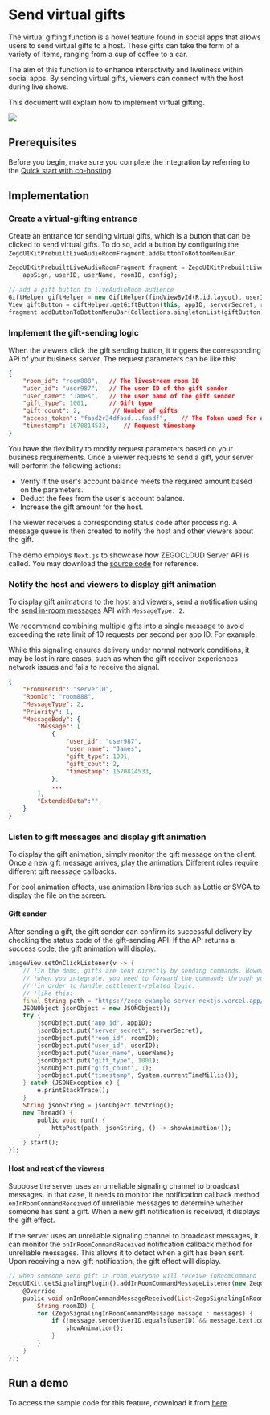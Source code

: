 # Send virtual gifts

The virtual gifting function is a novel feature found in social apps that allows users to send virtual gifts to a host. These gifts can take the form of a variety of items, ranging from a cup of coffee to a car.

The aim of this function is to enhance interactivity and liveliness within social apps. By sending virtual gifts, viewers can connect with the host during live shows.

This document will explain how to implement virtual gifting.

<Frame width="512" height="auto" caption="">
  <img src="https://storage.zego.im/sdk-doc/Pics/ZegoUIKit/Flutter/live/send_virtual_gift.gif" />
</Frame>

## Prerequisites

Before you begin, make sure you complete the integration by referring to the [Quick start with co-hosting](../02-Quick%20start/02-Quick%20start%20(with%20cohosting).mdx).

## Implementation

### Create a virtual-gifting entrance

Create an entrance for sending virtual gifts, which is a button that can be clicked to send virtual gifts. To do so, add a button by configuring the `ZegoUIKitPrebuiltLiveAudioRoomFragment.addButtonToBottomMenuBar`.

```dart
ZegoUIKitPrebuiltLiveAudioRoomFragment fragment = ZegoUIKitPrebuiltLiveAudioRoomFragment.newInstance(appID,
    appSign, userID, userName, roomID, config);

// add a gift button to liveAudioRoom audience
GiftHelper giftHelper = new GiftHelper(findViewById(R.id.layout), userID, userName);
View giftButton = giftHelper.getGiftButton(this, appID, serverSecret, roomID);
fragment.addButtonToBottomMenuBar(Collections.singletonList(giftButton), ZegoLiveAudioRoomRole.AUDIENCE);
```

### Implement the gift-sending logic

When the viewers click the gift sending button, it triggers the corresponding API of your business server. The request parameters can be like this:

```json
{
    "room_id": "room888",   // The livestream room ID
    "user_id": "user987",   // The user ID of the gift sender
    "user_name": "James",   // The user name of the gift sender
    "gift_type": 1001,      // Gift type
    "gift_count": 2,         // Number of gifts
    "access_token": "fasd2r34dfasd...fasdf",    // The Token used for authentication
    "timestamp": 1670814533,    // Request timestamp
}
```

You have the flexibility to modify request parameters based on your business requirements. Once a viewer requests to send a gift, your server will perform the following actions:

- Verify if the user's account balance meets the required amount based on the parameters.
- Deduct the fees from the user's account balance.
- Increase the gift amount for the host.

The viewer receives a corresponding status code after processing. A message queue is then created to notify the host and other viewers about the gift.


The demo employs `Next.js` to showcase how ZEGOCLOUD Server API is called. You may download the [source code](https://github.com/ZEGOCLOUD/zego_virtual_gift/blob/main/server_nextjs/pages/api/send_gift.js) for reference.


### Notify the host and viewers to display gift animation


To display gift animations to the host and viewers, send a notification using the [send in-room messages](https://docs.zegocloud.com/article/14568) API with `MessageType: 2`. 

We recommend combining multiple gifts into a single message to avoid exceeding the rate limit of 10 requests per second per app ID. For example:

<Note title="Note">

While this signaling ensures delivery under normal network conditions, it may be lost in rare cases, such as when the gift receiver experiences network issues and fails to receive the signal.
</Note>


```json
{
    "FromUserId": "serverID",
    "RoomId": "room888",
    "MessageType": 2,
    "Priority": 1,
    "MessageBody": {
        "Message": [
            {
                "user_id": "user987",
                "user_name": "James",
                "gift_type": 1001, 
                "gift_cout": 2,
                "timestamp": 1670814533,
            },
            ...
        ],
        "ExtendedData":"",
    }
}
```


### Listen to gift messages and display gift animation

To display the gift animation, simply monitor the gift message on the client. Once a new gift message arrives, play the animation. Different roles require different gift message callbacks.

For cool animation effects, use animation libraries such as Lottie or SVGA to display the file on the screen.


#### Gift sender

After sending a gift, the gift sender can confirm its successful delivery by checking the status code of the gift-sending API. If the API returns a success code, the gift animation will display.

```dart
imageView.setOnClickListener(v -> {
    // !In the demo, gifts are sent directly by sending commands. However, 
    // !when you integrate, you need to forward the commands through your business server 
    // !in order to handle settlement-related logic.
    // !like this:
    final String path = "https://zego-example-server-nextjs.vercel.app/api/send_gift";
    JSONObject jsonObject = new JSONObject();
    try {
        jsonObject.put("app_id", appID);
        jsonObject.put("server_secret", serverSecret);
        jsonObject.put("room_id", roomID);
        jsonObject.put("user_id", userID);
        jsonObject.put("user_name", userName);
        jsonObject.put("gift_type", 1001);
        jsonObject.put("gift_count", 1);
        jsonObject.put("timestamp", System.currentTimeMillis());
    } catch (JSONException e) {
        e.printStackTrace();
    }
    String jsonString = jsonObject.toString();
    new Thread() {
        public void run() {
            httpPost(path, jsonString, () -> showAnimation());
        }
    }.start();
});
```

#### Host and rest of the viewers

Suppose the server uses an unreliable signaling channel to broadcast messages. In that case, it needs to monitor the notification callback method `onInRoomCommandReceived` of unreliable messages to determine whether someone has sent a gift. When a new gift notification is received, it displays the gift effect.

If the server uses an unreliable signaling channel to broadcast messages, it can monitor the `onInRoomCommandReceived` notification callback method for unreliable messages. This allows it to detect when a gift has been sent. Upon receiving a new gift notification, the gift effect will display.


```dart
// when someone send gift in room,everyone will receive InRoomCommand
ZegoUIKit.getSignalingPlugin().addInRoomCommandMessageListener(new ZegoUIKitSignalingPluginInRoomCommandMessageListener() {
    @Override
    public void onInRoomCommandMessageReceived(List<ZegoSignalingInRoomCommandMessage> messages,
        String roomID) {
        for (ZegoSignalingInRoomCommandMessage message : messages) {
            if (!message.senderUserID.equals(userID) && message.text.contains("gift_type")) {
                showAnimation();
            }
        }
    }
});
```

## Run a demo

To access the sample code for this feature, download it from [here](https://github.com/ZEGOCLOUD/zego_virtual_gift/blob/main/samples/android/live_streaming/app/src/main/java/com/zegocloud/uikit/livestreaming/LiveActivity.java).

